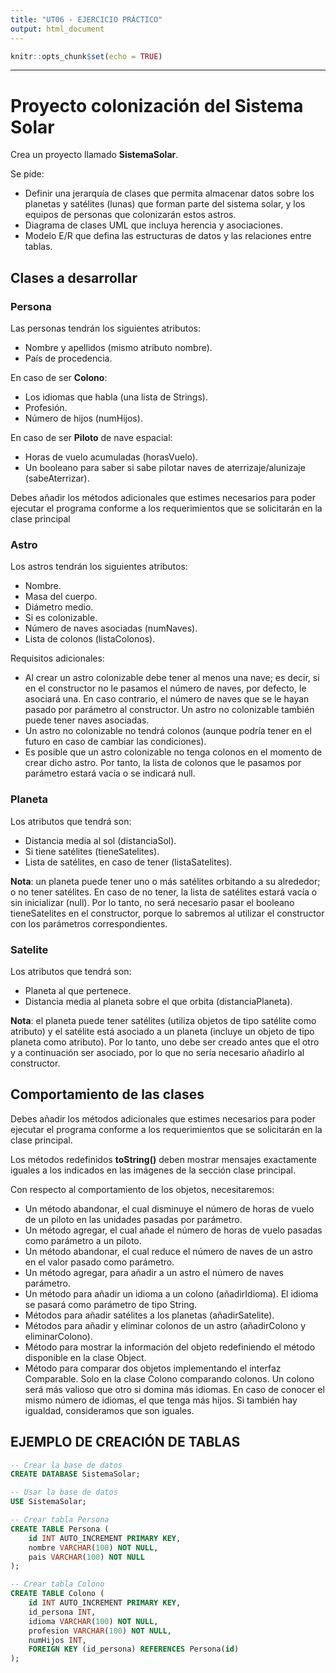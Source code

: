 ```yaml
---
title: "UT06 - EJERCICIO PRÁCTICO"
output: html_document
---
```


```r
knitr::opts_chunk$set(echo = TRUE)
```

--- 

# Proyecto colonización del Sistema Solar 
Crea un proyecto llamado **SistemaSolar**. 

Se pide:

- Definir una jerarquía de clases que permita almacenar datos sobre los planetas y satélites (lunas) que forman parte del sistema solar, y los equipos de personas que colonizarán estos astros.
- Diagrama de clases UML que incluya herencia y asociaciones.
- Modelo E/R que defina las estructuras de datos y las relaciones entre tablas.


## Clases a desarrollar 

### Persona 

Las personas tendrán los siguientes atributos: 

- Nombre y apellidos (mismo atributo nombre). 
- País de procedencia. 

En caso de ser **Colono**: 

- Los idiomas que habla (una lista de Strings). 
- Profesión. 
- Número de hijos (numHijos). 

En caso de ser **Piloto** de nave espacial: 

- Horas de vuelo acumuladas (horasVuelo). 
- Un booleano para saber si sabe pilotar naves de aterrizaje/alunizaje (sabeAterrizar). 

Debes añadir los métodos adicionales que estimes necesarios para poder ejecutar el programa conforme a los requerimientos que se solicitarán en la clase principal 

### Astro 

Los astros tendrán los siguientes atributos: 

- Nombre. 
- Masa del cuerpo. 
- Diámetro medio. 
- Si es colonizable. 
- Número de naves asociadas (numNaves). 
- Lista de colonos (listaColonos). 

Requisitos adicionales: 

- Al crear un astro colonizable debe tener al menos una nave; es decir, si en el constructor no le pasamos el número de naves, por defecto, le asociará una. En caso contrario, el número de naves que se le hayan pasado por parámetro al constructor. Un astro no colonizable también puede tener naves asociadas. 
- Un astro no colonizable no tendrá colonos (aunque podría tener en el futuro en caso de cambiar las condiciones). 
- Es posible que un astro colonizable no tenga colonos en el momento de crear dicho astro. Por tanto, la lista de colonos que le pasamos por parámetro estará vacía o se indicará null. 

### Planeta 

Los atributos que tendrá son: 

- Distancia media al sol (distanciaSol). 
- Si tiene satélites (tieneSatelites). 
- Lista de satélites, en caso de tener (listaSatelites). 

**Nota**: un planeta puede tener uno o más satélites orbitando a su alrededor; o no tener satélites. En caso de no tener, la lista de satélites estará vacía o sin inicializar (null). Por lo tanto, no será necesario pasar el booleano tieneSatelites en el constructor, porque lo sabremos al utilizar el constructor con los parámetros correspondientes. 

### Satelite 

Los atributos que tendrá son: 

- Planeta al que pertenece. 
- Distancia media al planeta sobre el que orbita (distanciaPlaneta). 

**Nota**: el planeta puede tener satélites (utiliza objetos de tipo satélite como atributo) y el satélite está asociado a un planeta (incluye un objeto de tipo planeta como atributo). Por lo tanto, uno debe ser creado antes que el otro y a continuación ser asociado, por lo que no sería necesario añadirlo al constructor. 

## Comportamiento de las clases 

Debes añadir los métodos adicionales que estimes necesarios para poder ejecutar el programa conforme a los requerimientos que se solicitarán en la clase principal. 

Los métodos redefinidos **toString()** deben mostrar mensajes exactamente iguales a los indicados en las imágenes de la sección clase principal.

Con respecto al comportamiento de los objetos, necesitaremos: 

- Un método abandonar, el cual disminuye el número de horas de vuelo de un piloto en las unidades pasadas por parámetro. 
- Un método agregar, el cual añade el número de horas de vuelo pasadas como parámetro a un piloto. 
- Un método abandonar, el cual reduce el número de naves de un astro en el valor pasado como parámetro. 
- Un método agregar, para añadir a un astro el número de naves parámetro. 
- Un método para añadir un idioma a un colono (añadirIdioma). El idioma se pasará como parámetro de tipo String. 
- Métodos para añadir satélites a los planetas (añadirSatelite). 
- Métodos para añadir y eliminar colonos de un astro (añadirColono y eliminarColono). 
- Método para mostrar la información del objeto redefiniendo el método disponible en la clase Object. 
- Método para comparar dos objetos implementando el interfaz Comparable. Solo en la clase Colono comparando colonos. Un colono será más valioso que otro si domina más idiomas. En caso de conocer el mismo número de idiomas, el que tenga más hijos. Si también hay igualdad, consideramos que son iguales. 

## EJEMPLO DE CREACIÓN DE TABLAS

```sql
-- Crear la base de datos
CREATE DATABASE SistemaSolar;

-- Usar la base de datos
USE SistemaSolar;

-- Crear tabla Persona
CREATE TABLE Persona (
    id INT AUTO_INCREMENT PRIMARY KEY,
    nombre VARCHAR(100) NOT NULL,
    pais VARCHAR(100) NOT NULL
);

-- Crear tabla Colono
CREATE TABLE Colono (
    id INT AUTO_INCREMENT PRIMARY KEY,
    id_persona INT,
    idioma VARCHAR(100) NOT NULL,
    profesion VARCHAR(100) NOT NULL,
    numHijos INT,
    FOREIGN KEY (id_persona) REFERENCES Persona(id)
);
```


